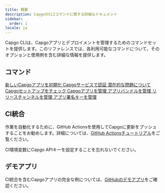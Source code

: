 ```yaml
---
title: 概要
description: CapgoのCLIコマンドに関する詳細なドキュメント
sidebar:
  order: 1
locale: ja
---
```



Capgo CLIは、Capgoアプリとデプロイメントを管理するためのコマンドセットを提供します。このリファレンスでは、各利用可能なコマンドについて、そのオプションと使用例を含む詳細な情報を提供します。

## コマンド

<CardGrid stagger>
  <a href="/init/">
    <Card title="init" icon="rocket">
      新しいCapgoアプリを初期化
    </Card>
  </a>

  <a href="/login/">
    <Card title="login" icon="approve-check">
      Capgoサービスで認証
    </Card>
  </a>

  <a href="/docs/cli/reference/doctor/">
    <Card title="doctor" icon="approve-check-circle">
      潜在的な問題についてCapgoセットアップをチェック
    </Card>
  </a>

  <a href="/app/">
    <Card title="app" icon="seti:default">
      Capgoアプリを管理
    </Card>
  </a>

  <a href="/bundle/">
    <Card title="bundle" icon="seti:html">
      アプリバンドルを管理
    </Card>
  </a>

  <a href="/channel/">
    <Card title="channel" icon="seti:git">
      リリースチャンネルを管理
    </Card>
  </a>

  <a href="/key/">
    <Card title="key" icon="seti:lock">
      アプリ署名キーを管理
    </Card>
  </a>
</CardGrid>

## CI統合

作業を自動化するために、GitHub Actionsを使用してCapgoに更新をプッシュすることをお勧めします。詳細については、[GitHub Actionsチュートリアル](https://capgo.app/blog/automatic-build-and-release-with-github-actions/)をご覧ください。

CI環境変数にCapgo APIキーを設定することを忘れないでください。

## デモアプリ

CI統合を含むCapgoアプリの完全な例については、[GitHubのデモアプリ](https://github.com/Cap-go/demo-app/)をご確認ください。
